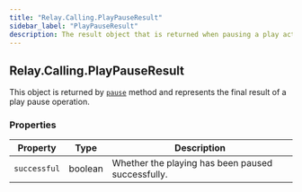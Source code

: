 ```yaml
---
title: "Relay.Calling.PlayPauseResult"
sidebar_label: "PlayPauseResult"
description: The result object that is returned when pausing a play action.
---
```


[pause]: /sdks/relay-realtime-sdk/v2/language/python/calling/actions/play#pause

## Relay.Calling.PlayPauseResult

This object is returned by [`pause`][pause] method and represents the final result of a play pause operation.

### Properties

| Property | Type | Description |
| -------- | ---- | ----------- |
| `successful` | boolean | Whether the playing has been paused successfully. |